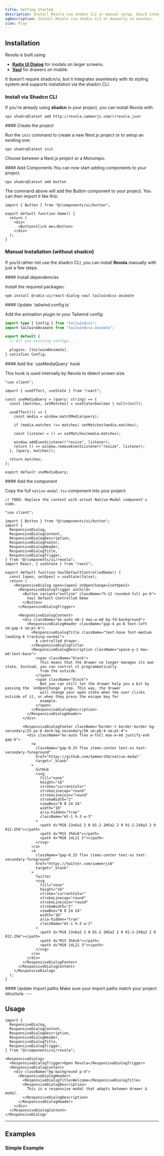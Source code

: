 ```yaml
---
title: Getting Started
description: Install Revola via shadcn CLI or manual setup. Quick integration guide for React projects.
ogDescription: Install Revola via shadcn CLI or manually in minutes.
icon: Play
---
```


## Installation

Revola is built using:

- **[Radix UI Dialog](https://www.radix-ui.com/docs/primitives/components/dialog)** for modals on larger screens.
- **[Vaul](https://vaul.emilkowal.ski/)** for drawers on mobile.

It doesn’t require shadcn/ui, but it integrates seamlessly with its styling system and supports installation via the shadcn CLI.

### Install via Shadcn CLI

If you're already using **shadcn** in your project, you can install Revola with:

```package-install
npx shadcn@latest add http://revola.sameerjs.com/r/revola.json
```

<MarkdownAccordion title="If you haven't installed shadcn yet">
<Steps>
<Step>
#### Create the project

Run the `init` command to create a new Next.js project or to setup an existing one:

```package-install
npx shadcn@latest init
```

Choose between a Next.js project or a Monorepo.

</Step>

<Step>
#### Add Components
You can now start adding components to your project.

```package-install
npx shadcn@latest add button
```

The command above will add the Button component to your project. You can then import it like this:

```tsx
import { Button } from "@/components/ui/button";

export default function Home() {
  return (
    <div>
      <Button>Click me</Button>
    </div>
  );
}
```

</Step>
</Steps>
</MarkdownAccordion>

### Manual Installation (without shadcn)

If you’d rather not use the shadcn CLI, you can install **Revola** manually with just a few steps.

<Steps>
<Step>
#### Install dependencies

Install the required packages:

```package-install
npm install @radix-ui/react-dialog vaul tailwindcss-animate
```

</Step>

<Step>
#### Update `tailwind.config.ts`

Add the animation plugin to your Tailwind config:

```ts title="tailwind.config.ts"
import type { Config } from "tailwindcss";
import tailwindAnimate from "tailwindcss-animate";

export default {
  // All you existing configs....

  plugins: [tailwindAnimate],
} satisfies Config;
```

</Step>

<Step>
#### Add the `useMediaQuery` hook

This hook is used internally by Revola to detect screen size.

```tsx lineNumbers title="use-media-query.tsx"
"use client";

import { useEffect, useState } from "react";

const useMediaQuery = (query: string) => {
  const [matches, setMatches] = useState<boolean | null>(null);

  useEffect(() => {
    const media = window.matchMedia(query);

    if (media.matches !== matches) setMatches(media.matches);

    const listener = () => setMatches(media.matches);

    window.addEventListener("resize", listener);
    return () => window.removeEventListener("resize", listener);
  }, [query, matches]);

  return matches;
};

export default useMediaQuery;
```

</Step>

<Step>
#### Add the component

Copy the full `native-modal.tsx` component into your project:

```tsx title="native-modal.tsx"
// TODO: Replace the content with actual Native-Modal component's code.

"use client";

import { Button } from "@/components/ui/button";
import {
  ResponsiveDialog,
  ResponsiveDialogContent,
  ResponsiveDialogDescription,
  ResponsiveDialogFooter,
  ResponsiveDialogHeader,
  ResponsiveDialogTitle,
  ResponsiveDialogTrigger,
} from "@/components/ui/revola";
import React, { useState } from "react";

export default function VaulDefaultControlledDemo() {
  const [open, setOpen] = useState(false);
  return (
    <ResponsiveDialog open={open} onOpenChange={setOpen}>
      <ResponsiveDialogTrigger asChild>
        <Button variant="outline" className="h-12 rounded-full px-6">
          Vaul Default Controlled Demo
        </Button>
      </ResponsiveDialogTrigger>

      <ResponsiveDialogContent>
        <div className="mx-auto mb-2 max-w-md bg-fd-background">
          <ResponsiveDialogHeader className="gap-4 px-6 text-left sm:gap-4 sm:pt-6">
            <ResponsiveDialogTitle className="text-base font-medium leading-6 tracking-normal">
              A controlled drawer.
            </ResponsiveDialogTitle>
            <ResponsiveDialogDescription className="space-y-2 max-md:text-base">
              <span className="block">
                This means that the drawer no longer manages its own state. Instead, you can control it programmatically
                from the outside.
              </span>
              <span className="block">
                But you can still let the drawer help you a bit by passing the `onOpenChange` prop. This way, the drawer
                will change your open state when the user clicks outside of it, or when they press the escape key for
                example.
              </span>
            </ResponsiveDialogDescription>
          </ResponsiveDialogHeader>
        </div>

        <ResponsiveDialogFooter className="border-t border-border bg-secondary/25 px-6 dark:bg-secondary/50 sm:pb-4 sm:pt-4">
          <div className="mx-auto flex w-full max-w-md justify-end gap-6">
            <a
              className="gap-0.25 flex items-center text-xs text-secondary-foreground"
              href="https://github.com/SameerJS6/native-modal"
              target="_blank"
            >
              GitHub
              <svg
                fill="none"
                height="16"
                stroke="currentColor"
                strokeLinecap="round"
                strokeLinejoin="round"
                strokeWidth="2"
                viewBox="0 0 24 24"
                width="16"
                aria-hidden="true"
                className="ml-1 h-3 w-3"
              >
                <path d="M18 13v6a2 2 0 01-2 2H5a2 2 0 01-2-2V8a2 2 0 012-2h6"></path>
                <path d="M15 3h6v6"></path>
                <path d="M10 14L21 3"></path>
              </svg>
            </a>
            <a
              className="gap-0.25 flex items-center text-xs text-secondary-foreground"
              href="https://twitter.com/sameerjs6"
              target="_blank"
            >
              Twitter
              <svg
                fill="none"
                height="16"
                stroke="currentColor"
                strokeLinecap="round"
                strokeLinejoin="round"
                strokeWidth="2"
                viewBox="0 0 24 24"
                width="16"
                aria-hidden="true"
                className="ml-1 h-3 w-3"
              >
                <path d="M18 13v6a2 2 0 01-2 2H5a2 2 0 01-2-2V8a2 2 0 012-2h6"></path>
                <path d="M15 3h6v6"></path>
                <path d="M10 14L21 3"></path>
              </svg>
            </a>
          </div>
        </ResponsiveDialogFooter>
      </ResponsiveDialogContent>
    </ResponsiveDialog>
  );
}
```

</Step>

<Step>
#### Update import paths
Make sure your import paths match your project structure.
</Step>
</Steps>
---

## Usage

```tsx
import {
  ResponsiveDialog,
  ResponsiveDialogContent,
  ResponsiveDialogDescription,
  ResponsiveDialogHeader,
  ResponsiveDialogTitle,
  ResponsiveDialogTrigger,
} from "@/components/ui/revola";
```

```tsx
<ResponsiveDialog>
  <ResponsiveDialogTrigger>Open Revola</ResponsiveDialogTrigger>
  <ResponsiveDialogContent>
    <div className="bg-background p-4">
      <ResponsiveDialogHeader>
        <ResponsiveDialogTitle>Welcome</ResponsiveDialogTitle>
        <ResponsiveDialogDescription>
          This is a responsive modal that adapts between drawer & modal.
        </ResponsiveDialogDescription>
      </ResponsiveDialogHeader>
    </div>
  </ResponsiveDialogContent>
</ResponsiveDialog>
```

---

## Examples

### Simple Example

<ComponentPreview name="default-demo" />
